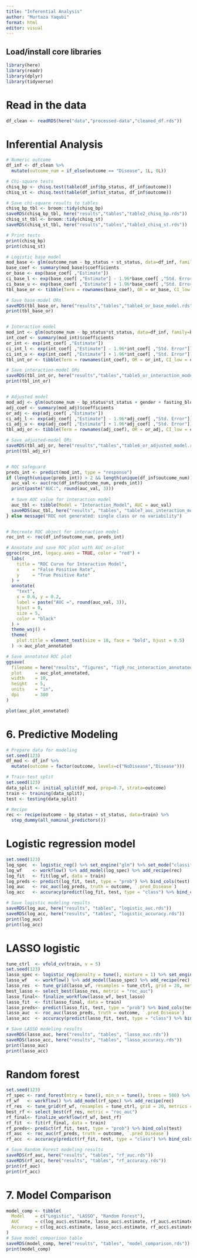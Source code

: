 ```yaml
---
title: "Inferential Analysis"
author: "Murtaza Yaqubi"
format: html
editor: visual
---
```


## Load/install core libraries

```r
library(here)
library(readr)
library(dplyr)
library(tidyverse)
```

# Read in the data

```r
df_clean <- readRDS(here("data","processed-data","cleaned_df.rds"))
```

# Inferential Analysis

```r
# Numeric outcome
df_inf <- df_clean %>% 
  mutate(outcome_num = if_else(outcome == "Disease", 1L, 0L))

# Chi-square tests
chisq_bp <- chisq.test(table(df_inf$bp_status, df_inf$outcome))
chisq_st <- chisq.test(table(df_inf$st_status, df_inf$outcome))

# Save chi-square results to tables
chisq_bp_tbl <- broom::tidy(chisq_bp)
saveRDS(chisq_bp_tbl, here("results","tables","table2_chisq_bp.rds"))
chisq_st_tbl <- broom::tidy(chisq_st)
saveRDS(chisq_st_tbl, here("results","tables","table3_chisq_st.rds"))

# Print tests
print(chisq_bp)
print(chisq_st)

# Logistic base model
mod_base <- glm(outcome_num ~ bp_status + st_status, data=df_inf, family=binomial)
base_coef <- summary(mod_base)$coefficients
or_base <- exp(base_coef[ ,"Estimate"])
ci_base_l <- exp(base_coef[ ,"Estimate"] - 1.96*base_coef[ ,"Std. Error"])
ci_base_u <- exp(base_coef[ ,"Estimate"] + 1.96*base_coef[ ,"Std. Error"])
tbl_base_or <- tibble(Term = rownames(base_coef), OR = or_base, CI_low = ci_base_l, CI_up = ci_base_u)

# Save base-model ORs
saveRDS(tbl_base_or, here("results","tables","table4_or_base_model.rds"))
print(tbl_base_or)


# Interaction model
mod_int <- glm(outcome_num ~ bp_status*st_status, data=df_inf, family=binomial)
int_coef <- summary(mod_int)$coefficients
or_int <- exp(int_coef[ ,"Estimate"])
ci_int_l <- exp(int_coef[ ,"Estimate"] - 1.96*int_coef[ ,"Std. Error"])
ci_int_u <- exp(int_coef[ ,"Estimate"] + 1.96*int_coef[ ,"Std. Error"])
tbl_int_or <- tibble(Term = rownames(int_coef), OR = or_int, CI_low = ci_int_l, CI_up = ci_int_u)

# Save interaction-model ORs
saveRDS(tbl_int_or, here("results","tables","table5_or_interaction_model.rds"))
print(tbl_int_or)


# Adjusted model
mod_adj <- glm(outcome_num ~ bp_status*st_status + gender + fasting_blood_sugar, data=df_inf, family=binomial)
adj_coef <- summary(mod_adj)$coefficients
or_adj <- exp(adj_coef[ ,"Estimate"])
ci_adj_l <- exp(adj_coef[ ,"Estimate"] - 1.96*adj_coef[ ,"Std. Error"])
ci_adj_u <- exp(adj_coef[ ,"Estimate"] + 1.96*adj_coef[ ,"Std. Error"])
tbl_adj_or <- tibble(Term = rownames(adj_coef), OR = or_adj, CI_low = ci_adj_l, CI_up = ci_adj_u)

# Save adjusted-model ORs
saveRDS(tbl_adj_or, here("results","tables","table6_or_adjusted_model.rds"))
print(tbl_adj_or)


# ROC safeguard
preds_int <- predict(mod_int, type = "response")
if (length(unique(preds_int)) > 2 && length(unique(df_inf$outcome_num)) == 2) {
  auc_val <- auc(roc(df_inf$outcome_num, preds_int))
  print(paste("AUC:", round(auc_val, 3)))
  
  # Save AUC value for interaction model
  auc_tbl <- tibble(Model = "Interaction_Model", AUC = auc_val)
  saveRDS(auc_tbl, here("results", "tables", "table7_auc_interaction_model.rds"))
} else message("ROC not generated: single class or no variability")


# Recreate ROC object for interaction model
roc_int <- roc(df_inf$outcome_num, preds_int)

# Annotate and save ROC plot with AUC on-plot
ggroc(roc_int, legacy.axes = TRUE, color = "red") +
  labs(
    title = "ROC Curve for Interaction Model",
    x     = "False Positive Rate",
    y     = "True Positive Rate"
  ) +
  annotate(
    "text",
    x = 0.6, y = 0.2,
    label = paste("AUC =", round(auc_val, 3)),
    hjust = 0,
    size = 5,
    color = "black"
  ) +
  theme_wsj() +
  theme(
    plot.title = element_text(size = 18, face = "bold", hjust = 0.5)
  ) -> auc_plot_annotated

# Save annotated ROC plot
ggsave(
  filename = here("results", "figures", "fig9_roc_interaction_annotated.png"),
  plot     = auc_plot_annotated,
  width    = 10,
  height   = 5,
  units    = "in",
  dpi      = 300
)

plot(auc_plot_annotated)
```

# 6. Predictive Modeling

```r
# Prepare data for modeling
set.seed(123)
df_mod <- df_inf %>% 
  mutate(outcome = factor(outcome, levels=c("NoDisease","Disease")))

# Train-test split
set.seed(123)
data_split <- initial_split(df_mod, prop=0.7, strata=outcome)
train <- training(data_split); 
test <- testing(data_split)

# Recipe 
rec <- recipe(outcome ~ bp_status + st_status, data=train) %>% 
  step_dummy(all_nominal_predictors())
```

# Logistic regression model

```r
set.seed(123)
log_spec  <- logistic_reg() %>% set_engine("glm") %>% set_mode("classification")
log_wf    <- workflow() %>% add_model(log_spec) %>% add_recipe(rec)
log_fit   <- fit(log_wf, data = train)
log_preds <- predict(log_fit, test, type = "prob") %>% bind_cols(test)
log_auc   <- roc_auc(log_preds, truth = outcome, `.pred_Disease`)
log_acc   <- accuracy(predict(log_fit, test, type = "class") %>% bind_cols(test), truth = outcome, estimate = .pred_class)

# Save logistic modeling results
saveRDS(log_auc, here("results", "tables", "logistic_auc.rds"))
saveRDS(log_acc, here("results", "tables", "logistic_accuracy.rds"))
print(log_auc)
print(log_acc)

```

# LASSO logistic

```r
tune_ctrl  <- vfold_cv(train, v = 5)
set.seed(123)
lasso_spec <- logistic_reg(penalty = tune(), mixture = 1) %>% set_engine("glmnet") %>% set_mode("classification")
lasso_wf   <- workflow() %>% add_model(lasso_spec) %>% add_recipe(rec)
lasso_res  <- tune_grid(lasso_wf, resamples = tune_ctrl, grid = 20, metrics = metric_set(roc_auc))
best_lasso <- select_best(lasso_res, metric = "roc_auc")
lasso_final<- finalize_workflow(lasso_wf, best_lasso)
lasso_fit  <- fit(lasso_final, data = train)
lasso_preds<- predict(lasso_fit, test, type = "prob") %>% bind_cols(test)
lasso_auc  <- roc_auc(lasso_preds, truth = outcome, `.pred_Disease`)
lasso_acc  <- accuracy(predict(lasso_fit, test, type = "class") %>% bind_cols(test), truth = outcome, estimate = .pred_class)

# Save LASSO modeling results
saveRDS(lasso_auc, here("results", "tables", "lasso_auc.rds"))
saveRDS(lasso_acc, here("results", "tables", "lasso_accuracy.rds"))
print(lasso_auc)
print(lasso_acc)
```

# Random forest

```r
set.seed(123)
rf_spec <- rand_forest(mtry = tune(), min_n = tune(), trees = 500) %>% set_engine("ranger") %>% set_mode("classification")
rf_wf   <- workflow() %>% add_model(rf_spec) %>% add_recipe(rec)
rf_res  <- tune_grid(rf_wf, resamples = tune_ctrl, grid = 20, metrics = metric_set(roc_auc))
best_rf <- select_best(rf_res, metric = "roc_auc")
rf_final<- finalize_workflow(rf_wf, best_rf)
rf_fit  <- fit(rf_final, data = train)
rf_preds<- predict(rf_fit, test, type = "prob") %>% bind_cols(test)
rf_auc  <- roc_auc(rf_preds, truth = outcome, `.pred_Disease`)
rf_acc  <- accuracy(predict(rf_fit, test, type = "class") %>% bind_cols(test), truth = outcome, estimate = .pred_class)

# Save Random Forest modeling results
saveRDS(rf_auc, here("results", "tables", "rf_auc.rds"))
saveRDS(rf_acc, here("results", "tables", "rf_accuracy.rds"))
print(rf_auc)
print(rf_acc)
```

# 7. Model Comparison

```r
model_comp <- tibble(
  Model    = c("Logistic", "LASSO", "Random Forest"),
  AUC      = c(log_auc$.estimate, lasso_auc$.estimate, rf_auc$.estimate),
  Accuracy = c(log_acc$.estimate, lasso_acc$.estimate, rf_acc$.estimate)
)
# Save model comparison table
saveRDS(model_comp, here("results", "tables", "model_comparison.rds"))
print(model_comp)
```
